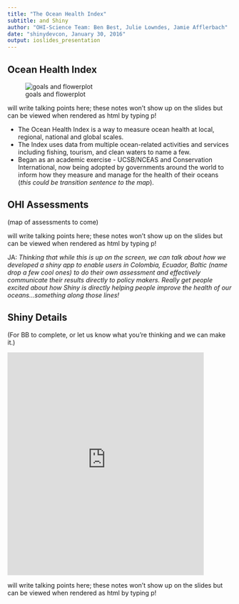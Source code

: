 ```yaml
---
title: "The Ocean Health Index"
subtitle: and Shiny 
author: "OHI-Science Team: Ben Best, Julie Lowndes, Jamie Afflerbach"
date: "shinydevcon, January 30, 2016"
output: ioslides_presentation
---
```


## Ocean Health Index 
![goals and flowerplot](https://docs.google.com/drawings/d/1B65-1ze4IZ-c2Jb907JdKNV2lVHdcR8tvot0lhhsNgk/pub?w=768&h=480)


<div class="notes">
will write talking points here; these notes won't show up on the slides but can be viewed when rendered as html by typing p!

- The Ocean Health Index is a way to measure ocean health at local, regional, national and global scales. 
- The Index uses data from multiple ocean-related activities and services including fishing, tourism, and clean waters to name a few.
- Began as an academic exercise - UCSB/NCEAS and Conservation International, now being adopted by governments around the world to inform how they measure and manage for the health of their oceans (*this could be transition sentence to the map*).
</div>

## OHI Assessments

(map of assessments to come)


<div class="notes">
will write talking points here; these notes won't show up on the slides but can be viewed when rendered as html by typing p!

JA: *Thinking that while this is up on the screen, we can talk about how we developed a shiny app to enable users in Colombia, Ecuador, Baltic (name drop a few cool ones) to do their own assessment and effectively communicate their results directly to policy makers. Really get people excited about how Shiny is directly helping people improve the health of our oceans...something along those lines!*
</div>

## Shiny Details

(For BB to complete, or let us know what you're thinking and we can make it.)

<iframe src="http://ohi-science.nceas.ucsb.edu/bhi" style="border: none; width: 440px; height: 500px"></iframe>

<div class="notes">
will write talking points here; these notes won't show up on the slides but can be viewed when rendered as html by typing p!
</div>
